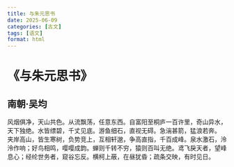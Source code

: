 ```yaml
---
title: 与朱元思书
date: 2025-06-09
categories: [古文]
tags: [语文]
format: html
---
```

# 《与朱元思书》
## 南朝·吴均
风烟俱净，天山共色。从流飘荡，任意东西。自富阳至桐庐一百许里，奇山异水，天下独绝。水皆缥碧，千丈见底。游鱼细石，直视无碍。急湍甚箭，猛浪若奔。
夹岸高山，皆生寒树，负势竞上，互相轩邈，争高直指，千百成峰。泉水激石，泠泠作响；好鸟相鸣，嘤嘤成韵。蝉则千转不穷，猿则百叫无绝。鸢飞戾天者，望峰息心；经纶世务者，窥谷忘反。横柯上蔽，在昼犹昏；疏条交映，有时见日。